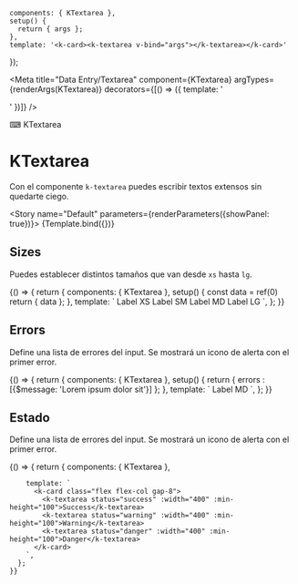 
    components: { KTextarea },
    setup() {
      return { args };
    },
    template: '<k-card><k-textarea v-bind="args"></k-textarea></k-card>'
});

<Meta title="Data Entry/Textarea" component={KTextarea} argTypes={renderArgs(KTextarea)} decorators={[() => ({ template: '<div class="flex items-center justify-center p-10"><story /></div>' })]} />

<SHead image="https://media2.giphy.com/media/JIX9t2j0ZTN9S/giphy.gif?cid=ecf05e47k3mnhrb7yc36brvbtq2tz34x1c5odz3ckvei9tmc&rid=giphy.gif&ct=g">⌨ KTextarea</SHead>

# KTextarea
Con el componente `k-textarea` puedes escribir textos extensos sin quedarte ciego.

<Story name="Default" parameters={renderParameters({showPanel: true})}>
  {Template.bind({})}
</Story>

<ArgsTable story="Default" />

## **Sizes**
Puedes establecer distintos tamaños que van desde `xs` hasta `lg`.

<Canvas>
  <Story name="Sizes" argTypes={renderArgs(KTextarea, {}, true)} parameters={renderParameters({showPanel: false})}>
    {() => {
      return {
        components: { KTextarea },
        setup() {
          const data = ref(0)
          return { data };
        },
        template: `
          <k-card class="flex flex-col gap-8">
            <k-textarea size="xs" class="mr-4" :width="400" :min-height="100">Label XS</k-textarea>
            <k-textarea size="sm" class="mr-4" :width="400" :min-height="100">Label SM</k-textarea>
            <k-textarea size="md" class="mr-4" :width="400" :min-height="100">Label MD</k-textarea>
            <k-textarea size="lg" :width="400" :min-height="100">Label LG</k-textarea>
          </k-card>
        `,
      };
    }}
  </Story>
</Canvas>

## **Errors**
Define una lista de errores del input. Se mostrará un icono de alerta con el primer error.

<Canvas>
  <Story name="Errors" argTypes={renderArgs(KTextarea, {}, true)} parameters={renderParameters({showPanel: false})}>
    {() => {
      return {
        components: { KTextarea },
        setup() {
          return { errors : [{$message: 'Lorem ipsum dolor sit'}] };
        },
        template: `
          <k-card>
            <k-textarea :errors="errors" :width="400" :min-height="100">Label MD</k-textarea>
          </k-card>
        `,
      };
    }}
  </Story>
</Canvas>

## **Estado**
Define una lista de errores del input. Se mostrará un icono de alerta con el primer error.

<Canvas>
  <Story name="Status" argTypes={renderArgs(KTextarea, {}, true)} parameters={renderParameters({showPanel: false})}>
    {() => {
      return {
        components: { KTextarea },
   
        template: `
          <k-card class="flex flex-col gap-8">
            <k-textarea status="success" :width="400" :min-height="100">Success</k-textarea>
            <k-textarea status="warning" :width="400" :min-height="100">Warning</k-textarea>
            <k-textarea status="danger" :width="400" :min-height="100">Danger</k-textarea>
          </k-card>
        `,
      };
    }}
  </Story>
</Canvas>